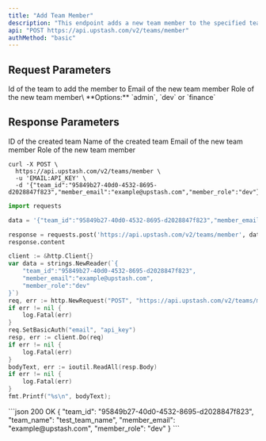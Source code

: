 ```yaml
---
title: "Add Team Member"
description: "This endpoint adds a new team member to the specified team."
api: "POST https://api.upstash.com/v2/teams/member"
authMethod: "basic"
---
```




## Request Parameters

<ParamField body="team_id" type="string" required>
Id of the team to add the member to
</ParamField>

<ParamField body="member_email" type="string" required>
Email of the new team member
</ParamField>

<ParamField body="member_role" type="string" required>
Role of the new team member\
**Options:** `admin`, `dev` or `finance`
</ParamField>

## Response Parameters

<ResponseField name="team_id" type="string">
	ID of the created team
</ResponseField>
<ResponseField name="team_name" type="string">
Name of the created team
</ResponseField>
<ResponseField name="member_email" type="string">
Email of the new team member
</ResponseField>
<ResponseField name="member_role" type="string">
Role of the new team member
</ResponseField>

<RequestExample>

```shell curl
curl -X POST \
  https://api.upstash.com/v2/teams/member \
  -u 'EMAIL:API_KEY' \
  -d '{"team_id":"95849b27-40d0-4532-8695-d2028847f823","member_email":"example@upstash.com","member_role":"dev"}'
```

```python Python
import requests

data = '{"team_id":"95849b27-40d0-4532-8695-d2028847f823","member_email":"example@upstash.com","member_role":"dev"}'

response = requests.post('https://api.upstash.com/v2/teams/member', data=data, auth=('EMAIL', 'API_KEY'))
response.content
```

```go Go
client := &http.Client{}
var data = strings.NewReader(`{
    "team_id":"95849b27-40d0-4532-8695-d2028847f823",
    "member_email":"example@upstash.com",
    "member_role":"dev"
}`)
req, err := http.NewRequest("POST", "https://api.upstash.com/v2/teams/member", data)
if err != nil {
    log.Fatal(err)
}
req.SetBasicAuth("email", "api_key")
resp, err := client.Do(req)
if err != nil {
    log.Fatal(err)
}
bodyText, err := ioutil.ReadAll(resp.Body)
if err != nil {
    log.Fatal(err)
}
fmt.Printf("%s\n", bodyText);
```

</RequestExample>

<ResponseExample>
```json 200 OK
{
    "team_id": "95849b27-40d0-4532-8695-d2028847f823",
    "team_name": "test_team_name",
    "member_email": "example@upstash.com",
    "member_role": "dev"
}
```
</ResponseExample>
